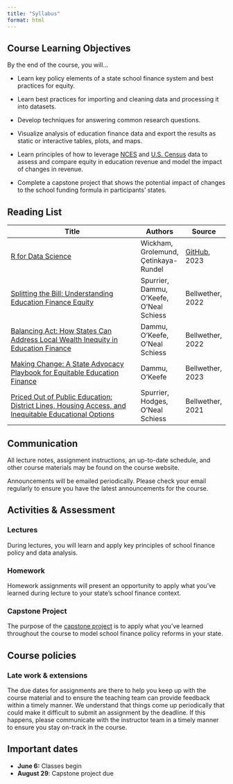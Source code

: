 ```yaml
---
title: "Syllabus"
format: html
---
```


## Course Learning Objectives

By the end of the course, you will...

-   Learn key policy elements of a state school finance system and best practices for equity.

-   Learn best practices for importing and cleaning data and processing it into datasets.

-   Develop techniques for answering common research questions.

-   Visualize analysis of education finance data and export the results as static or interactive tables, plots, and maps.

-   Learn principles of how to leverage [NCES](https://nces.ed.gov/ccd/) and [U.S. Census](https://walker-data.com/tidycensus/) data to assess and compare equity in education revenue and model the impact of changes in revenue.

-   Complete a capstone project that shows the potential impact of changes to the school funding formula in participants' states.

## Reading List

| Title                                                                                                                                                  | Authors                                  | Source                                          |
|--------------------------------------------------------------------------------------------------------------------------------------------------------|------------------------------------------|-------------------------------------------------|
| [R for Data Science](http://r4ds.had.co.nz/)                                                                                                           | Wickham, Grolemund, Çetinkaya-Rundel     | [GitHub](https://github.com/hadley/r4ds/), 2023 |
| [Splitting the Bill: Understanding Education Finance Equity](https://bellwether.org/publications/splitting-the-bill/)                                  | Spurrier, Dammu, O'Keefe, O'Neal Schiess | Bellwether, 2022                                |
| [Balancing Act: How States Can Address Local Wealth Inequity in Education Finance](https://bellwether.org/publications/balancing-act/)                 | Dammu, O'Keefe, O'Neal Schiess           | Bellwether, 2022                                |
| [Making Change: A State Advocacy Playbook for Equitable Education Finance](https://bellwether.org/publications/making-change/)                         | Dammu, O'Keefe                           | Bellwether, 2023                                |
| [Priced Out of Public Education: District Lines, Housing Access, and Inequitable Educational Options](https://bellwether.org/publications/priced-out/) | Spurrier, Hodges, O'Neal Schiess         | Bellwether, 2021                                |

## Communication

All lecture notes, assignment instructions, an up-to-date schedule, and other course materials may be found on the course website.

Announcements will be emailed periodically. Please check your email regularly to ensure you have the latest announcements for the course.

## Activities & Assessment

### Lectures

During lectures, you will learn and apply key principles of school finance policy and data analysis.

### Homework

Homework assignments will present an opportunity to apply what you've learned during lecture to your state's school finance context.

### Capstone Project

The purpose of the [capstone project](/project/) is to apply what you've learned throughout the course to model school finance policy reforms in your state.

## Course policies

### Late work & extensions

The due dates for assignments are there to help you keep up with the course material and to ensure the teaching team can provide feedback within a timely manner. We understand that things come up periodically that could make it difficult to submit an assignment by the deadline. If this happens, please communicate with the instructor team in a timely manner to ensure you stay on-track in the course.

## Important dates

-   **June 6:** Classes begin
-   **August 29**: Capstone project due
